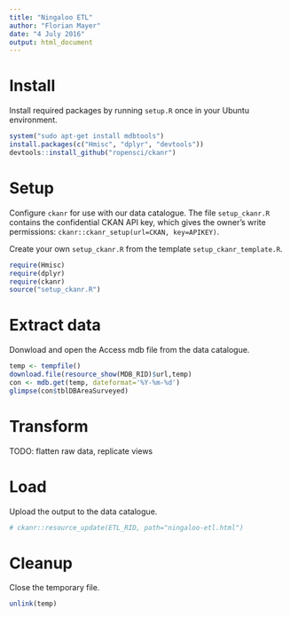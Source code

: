 ```yaml
---
title: "Ningaloo ETL"
author: "Florian Mayer"
date: "4 July 2016"
output: html_document
---
```


# Install
Install required packages by running `setup.R` once in your Ubuntu environment.
```r
system("sudo apt-get install mdbtools")
install.packages(c("Hmisc", "dplyr", "devtools"))
devtools::install_github("ropensci/ckanr")
```

# Setup
Configure `ckanr` for use with our data catalogue.
The file `setup_ckanr.R` contains the confidential CKAN API key, which gives
the owner's write permissions: `ckanr::ckanr_setup(url=CKAN, key=APIKEY)`.

Create your own `setup_ckanr.R` from the template `setup_ckanr_template.R`.

```r
require(Hmisc)
require(dplyr)
require(ckanr)
source("setup_ckanr.R")
```

# Extract data
Donwload and open the Access mdb file from the data catalogue.
```r
temp <- tempfile()
download.file(resource_show(MDB_RID)$url,temp)
con <- mdb.get(temp, dateformat='%Y-%m-%d')
glimpse(con$tblDBAreaSurveyed)
```

# Transform
TODO: flatten raw data, replicate views

# Load
Upload the output to the data catalogue.
```r
# ckanr::resource_update(ETL_RID, path="ningaloo-etl.html")
```

# Cleanup
Close the temporary file.
```r
unlink(temp)
```
